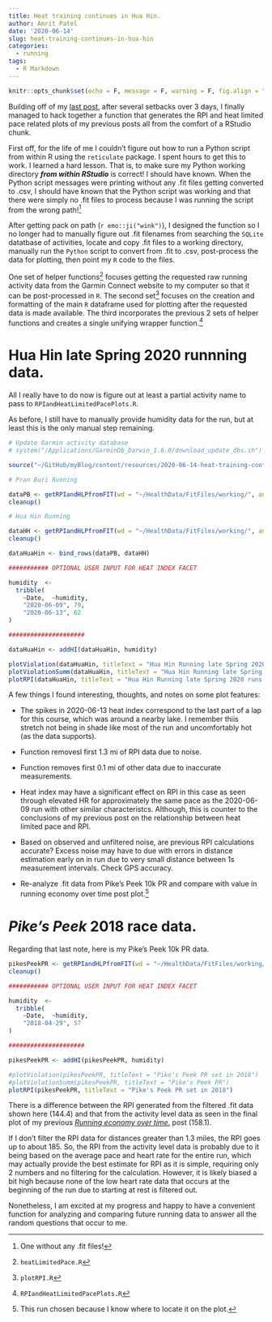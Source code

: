 ```yaml
---
title: Heat training continues in Hua Hin.
author: Amrit Patel
date: '2020-06-14'
slug: heat-training-continues-in-hua-hin
categories:
  - running
tags:
  - R Markdown
---
```


```r
knitr::opts_chunk$set(echo = F, message = F, warning = F, fig.align = "center")
```

Building off of my [last post](https://amritpatel.rbind.io/2020/06/13/heat-training/), after several setbacks over 3 days, I finally managed to hack together a function that generates the RPI and heat limited pace related plots of my previous posts all from the comfort of a RStudio chunk.

First off, for the life of me I couldn't figure out how to run a Python script from within R using the `reticulate` package. I spent hours to get this to work. I learned a hard lesson. That is, to make sure my Python working directory ***from within RStudio*** is correct! I should have known. When the Python script messages were printing without any .fit files getting converted to .csv, I should have known that the Python script was working and that there were simply no .fit files to process because I was running the script from the wrong path![^1]

[^1]: One without any .fit files!
 
After getting pack on path (`r emo::ji("wink")`), I designed the function so I no longer had to manually figure out .fit filenames from searching the `SQLite` datatbase of activities, locate and copy .fit files to a working directory, manually run the `Python` script to convert from .fit to .csv, post-process the data for plotting, then point my `R` code to the files.

One set of helper functions[^2] focuses getting the requested raw running activity data from the Garmin Connect website to my computer so that it can be post-processed in `R`. The second set[^3] focuses on the creation and formatting of the main `R` dataframe used for plotting after the requested data is made available. The third incorporates the previous 2 sets of helper functions and creates a single unifying wrapper function.[^4]

[^2]: `heatLimitedPace.R`
[^3]: `plotRPI.R`
[^4]: `RPIandHeatLimitedPacePlots.R`

# Hua Hin late Spring 2020 runnning data.

All I really have to do now is figure out at least a partial activity name to pass to `RPIandHeatLimitedPacePlots.R`.

As before, I still have to manually provide humidity data for the run, but at least this is the only manual step remaining.

```r
# Update Garmin activity database
# system("/Applications/GarminDb_Darwin_1.6.0/download_update_dbs.sh")

source("~/GitHub/myBlog/content/resources/2020-06-14-heat-training-continues-in-hua-hin/RPIandHeatLimitedPacePlots.R")

# Pran Buri Running

dataPB <- getRPIandHLPfromFIT(wd = "~/HealthData/FitFiles/working/", aname = "Pran Buri")
cleanup()

# Hua Hin Running

dataHH <- getRPIandHLPfromFIT(wd = "~/HealthData/FitFiles/working/", aname = "Hua Hin")
cleanup()

dataHuaHin <- bind_rows(dataPB, dataHH)

########### OPTIONAL USER INPUT FOR HEAT INDEX FACET

humidity  <-
  tribble(
    ~Date,	~humidity,
    "2020-06-09", 79,
    "2020-06-13", 62
)

#####################

dataHuaHin <- addHI(dataHuaHin, humidity)

plotViolation(dataHuaHin, titleText = "Hua Hin Running late Spring 2020 runs.")
plotViolationSumm(dataHuaHin, titleText = "Hua Hin Running late Spring 2020 runs.")
plotRPI(dataHuaHin, titleText = "Hua Hin Running late Spring 2020 runs.")
```

A few things I found interesting, thoughts, and notes on some plot features:

- The spikes in 2020-06-13 heat index correspond to the last part of a lap for this course, which was around a nearby lake. I remember thiis stretch not being in shade like most of the run and uncomfortably hot (as the data supports).

- Function removesl first 1.3 mi of RPI data due to noise.

- Function removes first 0.1 mi of other data due to inaccurate measurements.

- Heat index may have a significant effect on RPI in this case as seen through elevated HR for approximately the same pace as the 2020-06-09 run with other similar characteristcs. Although, this is counter to the conclusions of my previous post on the relationship between heat limited pace and RPI.

- Based on observed and unfiltered noise, are previous RPI calculations accurate? Excess noise may have to due with errors in distance estimation early on in run due to very small distance between 1s measurement intervals. Check GPS accuracy.

- Re-analyze .fit data from Pike's Peek 10k PR and compare with value in running economy over time post plot.[^5]

[^5]: This run chosen because I know where to locate it on the plot.

# *Pike's Peek* 2018 race data.

Regarding that last note, here is my Pike's Peek 10k PR data.

```r
pikesPeekPR <- getRPIandHLPfromFIT(wd = "~/HealthData/FitFiles/working/", aname = "Pike's")
cleanup()

########### OPTIONAL USER INPUT FOR HEAT INDEX FACET

humidity  <- 
  tribble(
    ~Date,	~humidity,
    "2018-04-29", 57
)

#####################

pikesPeekPR <- addHI(pikesPeekPR, humidity)

#plotViolation(pikesPeekPR, titleText = "Pike's Peek PR set in 2018")
#plotViolationSumm(pikesPeekPR, titleText = "Pike's Peek PR")
plotRPI(pikesPeekPR, titleText = "Pike's Peek PR set in 2018")
```

There is a difference between the RPI generated from the filtered .fit data shown here (144.4) and that from the activity level data as seen in the final plot of my previous [*Running economy over time.*](https://amritpatel.rbind.io/2020/03/29/running-economy-over-time/) post (158.1).

If I don't filter the RPI data for distances greater than 1.3 miles, the RPI goes up to about 185. So, the RPI from the activity level data is probably due to it being based on the average pace and heart rate for the entire run, which may actually provide the best estimate for RPI as it is simple, requiring only 2 numbers and no filtering for the calculation. However, it is likely biased a bit high because none of the low heart rate data that occurs at the beginning of the run due to starting at rest is filtered out.

Nonetheless, I am excited at my progress and happy to have a convenient function for analyzing and comparing future running data to answer all the random questions that occur to me.